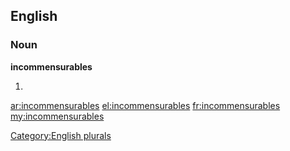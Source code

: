 ==English==

===Noun===
'''incommensurables'''

# {{plural of|[[incommensurable]]}}

[[Category:English plurals]]

[[ar:incommensurables]]
[[el:incommensurables]]
[[fr:incommensurables]]
[[my:incommensurables]]